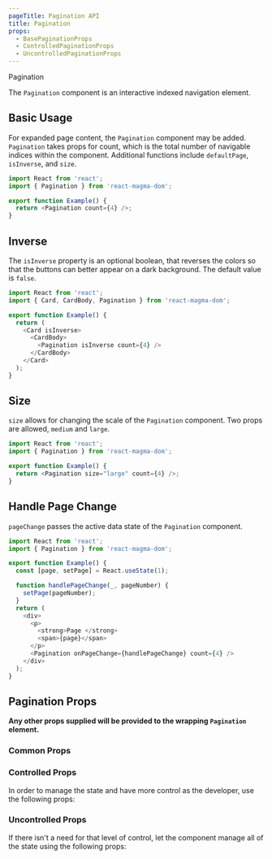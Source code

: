 ```yaml
---
pageTitle: Pagination API
title: Pagination
props:
  - BasePaginationProps
  - ControlledPaginationProps
  - UncontrolledPaginationProps
---
```


<DocsHeading type="api">
  Pagination
</DocsHeading>

The `Pagination` component is an interactive indexed navigation element.

## Basic Usage

For expanded page content, the `Pagination` component may be added. `Pagination` takes props for count, which is the total number of navigable indices within the component. Additional functions include `defaultPage`, `isInverse`, and `size`.

```typescript
import React from 'react';
import { Pagination } from 'react-magma-dom';

export function Example() {
  return <Pagination count={4} />;
}
```

## Inverse

The `isInverse` property is an optional boolean, that reverses the colors so that the buttons can better appear on a dark background.
The default value is `false`.

```typescript
import React from 'react';
import { Card, CardBody, Pagination } from 'react-magma-dom';

export function Example() {
  return (
    <Card isInverse>
      <CardBody>
        <Pagination isInverse count={4} />
      </CardBody>
    </Card>
  );
}
```

## Size

`size` allows for changing the scale of the `Pagination` component. Two props are allowed, `medium` and `large`.

```typescript
import React from 'react';
import { Pagination } from 'react-magma-dom';

export function Example() {
  return <Pagination size="large" count={4} />;
}
```

## Handle Page Change

`pageChange` passes the active data state of the `Pagination` component.

```typescript
import React from 'react';
import { Pagination } from 'react-magma-dom';

export function Example() {
  const [page, setPage] = React.useState(1);

  function handlePageChange(_, pageNumber) {
    setPage(pageNumber);
  }
  return (
    <div>
      <p>
        <strong>Page </strong>
        <span>{page}</span>
      </p>
      <Pagination onPageChange={handlePageChange} count={4} />
    </div>
  );
}
```

## Pagination Props

**Any other props supplied will be provided to the wrapping `Pagination` element.**

### Common Props

<BasePaginationProps />

### Controlled Props

In order to manage the state and have more control as the developer, use the following props:

<ControlledPaginationProps />

### Uncontrolled Props

If there isn't a need for that level of control, let the component manage all of the state using the following props:

<UncontrolledPaginationProps />
